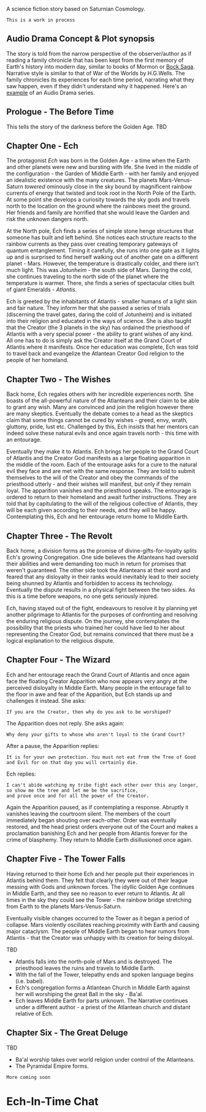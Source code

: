 
A science fiction story based on Saturnian Cosmology.

```
This is a work in process
``` 

## Audio Drama Concept & Plot synopsis

The story is told from the narrow perspective of the observer/author as if reading a family chronicle that has been kept
from the first memory of Earth's history into modern day, similar to books of Mormon
or [Bock Saga](https://www.bocksaga.info/).
Narrative style is similar to that of War of the Worlds by H.G.Wells. The family chronicles its experiences for each
time period, narrating what they saw happen, even if they didn't understand why it happened.
Here's an [example](https://www.leviathanchronicles.com) of an Audio Drama series.

## Prologue - The Before Time

This tells the story of the darkness before the Golden Age. TBD

## Chapter One - Ech

The protagonist *Ech* was born in the Golden Age - a time when the Earth and other planets were new and bursting with
life. She lived in the middle of the configuration - the Garden of Middle Earth - with her family and enjoyed an
idealistic existence with the many creatures. The planets Mars-Venus-Saturn *towered* ominously close in the sky bound
by magnificent rainbow currents of energy that twisted and took root in the North Pole of the Earth. At some point she
develops a curiosity towards the sky gods and travels north to the location on the ground where the rainbows meet the
ground. Her friends and family are horrified that she would leave the Garden and risk the unknown dangers north.

At the North pole, Ech finds a series of simple stone henge structures that someone has built and left behind. She
notices each structure reacts to the rainbow currents as they pass over creating temporary gateways of quantum
entanglement. Timing it carefully, she runs into one gate as it lights up and is surprised to find herself walking out
of another gate on a different planet - Mars. However, the temperature is drastically colder, and there isn't much
light. This was *Jotunheim* - the south side of Mars. Daring the cold, she continues traveling to the north side of the
planet where the temperature is warmer. There, she finds a series of spectacular cities built of giant Emeralds -
*Atlantis*.

Ech is greeted by the inhabitants of Atlantis - smaller humans of a light skin and fair nature. They inform her that
she passed a series of trials (discerning the travel gates, daring the cold of Jotunheim) and is initiated into their
religion and educated in the ways of science. She is also taught that the Creator (the 3 planets in the sky) has
ordained the priesthood of Atlantis with a very special power - the ability to grant wishes of any kind. All one has to
do is simply ask the Creator itself at the Grand Court of Atlantis where it manifests. Once her education was complete,
Ech was told to travel back and evangelize the Atlantean Creator God religion to the people of her homeland.

## Chapter Two - The Wishes

Back home, Ech regales others with her incredible experiences north. She boasts of the all-powerful nature of the
Atlanteans and their claim to be able to grant any wish. Many are convinced and join the religion however there are many
skeptics. Eventually the debate comes to a head as the skeptics claim that some things cannot be cured by wishes -
greed, envy, wrath, gluttony, pride, lust etc. Challenged by this, Ech insists that her mentors can indeed solve these
natural evils and once again travels north - this time with an entourage.

Eventually they make it to Atlantis. Ech brings her people to the Grand Court of Atlantis and the Creator God manifests
as a large floating apparition in the middle of the room. Each of the entourage asks for a cure to the natural evil they
face and are met with the same response. They are told to submit themselves to the will of the Creator and obey the
commands of the priesthood utterly - and their wishes will manifest, but only if they remain loyal. The apparition
vanishes and the priesthood speaks. The entourage is ordered to return to their homeland and await further instructions.
They are told that by capitulating to the will of the religious collective of Atlantis, they will be each given
according to their needs, and they will be happy. Contemplating this, Ech and her entourage return home to Middle Earth.

## Chapter Three - The Revolt

Back home, a division forms as the promise of divine-gifts-for-loyalty splits Ech's growing Congregation. One side
believes the Atlanteans had oversold their abilities and were demanding too much in return for promises that weren't
guaranteed. The other side took the Atlanteans at their word and feared that any disloyalty in their ranks would
inevitably lead to their society being shunned by Atlantis and forbidden to access its technology. Eventually the
dispute results in a physical fight between the two sides. As this is a time before weapons, no one gets seriously
injured.

Ech, having stayed out of the fight, endeavours to resolve it by planning yet another pilgrimage to Atlantis for the
purposes of confronting and resolving the enduring religious dispute. On the journey, she contemplates the possibility
that the priests who trained her could have lied to her about representing the Creator God, but remains convinced that
there must be a logical explanation to the religious dispute.

## Chapter Four - The Wizard

Ech and her entourage reach the Grand Court of Atlantis and once again face the floating Creator Apparition who now
appears very angry at the perceived disloyalty in Middle Earth. Many people in the entourage fall to the floor in awe
and fear of the Apparition, but Ech stands up and challenges it instead. She asks:

```
If you are the Creator, then why do you ask to be worshiped?
```

The Apparition does not reply. She asks again:

```
Why deny your gifts to whose who aren't loyal to the Grand Court?
```

After a pause, the Apparition replies:

```
It is for your own protection. You must not eat from the Tree of Good and Evil for on that day you will certainly die.
```

Ech replies:

```
I can't abide watching my tribe fight each other over this any longer, so show me the tree and let me be the sacrifice, 
and prove once and for all the power of the Creator.
```

Again the Apparition paused, as if contemplating a response. Abruptly it vanishes leaving the courtroom silent. The
members of the court immediately began shouting over each-other. Order was eventually restored, and the head priest
orders everyone out of the Court and makes a proclamation banishing Ech and her people from Atlantis forever for the
crime of blasphemy. They return to Middle Earth disillusioned once again.

## Chapter Five - The Tower Falls

Having returned to their home Ech and her people put their experiences in Atlantis behind them. They felt that clearly
they were out of their league messing with Gods and unknown forces. The idyllic Golden Age continues in Middle Earth,
and they see no reason to ever return to Atlantis. At all times in the sky they could see the Tower - the rainbow bridge
stretching from Earth to the planets Mars-Venus-Saturn.

Eventually visible changes occurred to the Tower as it began a period of collapse. Mars violently oscillates reaching
proximity with Earth and causing major cataclysm. The people of Middle Earth began to hear rumors from Atlantis - that
the Creator was unhappy with its creation for being disloyal.

TBD

* Atlantis falls into the north-pole of Mars and is destroyed. The priesthood leaves the ruins and travels to Middle
Earth.
* With the fall of the Tower, telepathy ends and spoken language begins (i.e. babel).
* Ech's congregation forms a Atlantean Church in Middle Earth against her will worshiping the great Ball in the sky -
Ba'al.
* Ech leaves Middle Earth for parts unknown. The Narrative continues under a different author - a priest of the
Atlantean church and distant relative of Ech.

## Chapter Six - The Great Deluge

TBD

* Ba'al worship takes over world religion under control of the Atlanteans.
* The Pyramidal Empire forms.

``` 
More coming soon
 ```



# Ech-In-Time Chat

<ChatRoom channel="ech-in-time" title="Censorship Chatroom"/>
